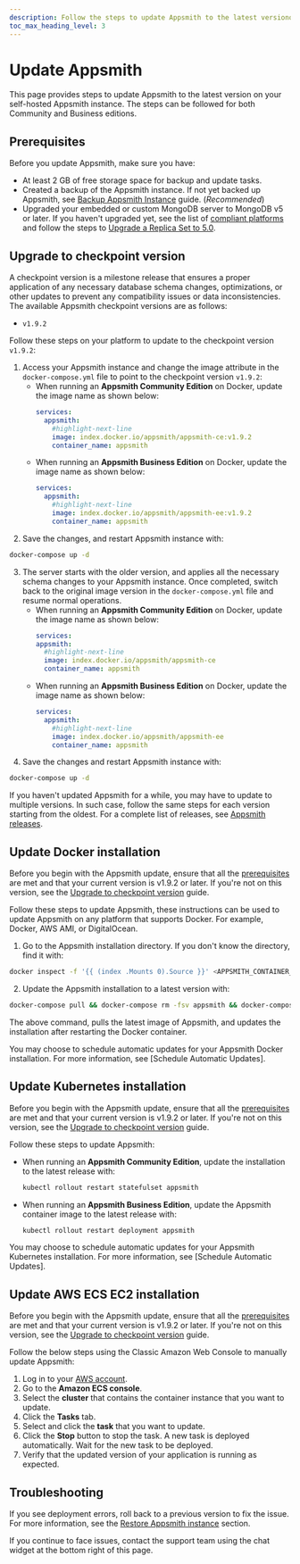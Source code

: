 ```yaml
---
description: Follow the steps to update Appsmith to the latest versionon your self-hosted Appsmith instance.
toc_max_heading_level: 3
---
```



# Update Appsmith

This page provides steps to update Appsmith to the latest version on your self-hosted Appsmith instance. The steps can be followed for both Community and Business editions.

## Prerequisites

Before you update Appsmith, make sure you have:

* At least 2 GB of free storage space for backup and update tasks.
* Created a backup of the Appsmith instance. If not yet backed up Appsmith, see [Backup Appsmith Instance](/getting-started/setup/instance-management/appsmithctl/#backup-instance) guide. (_Recommended_)
* Upgraded your embedded or custom MongoDB server to MongoDB v5 or later. If you haven't upgraded yet, see the list of [compliant platforms](https://www.mongodb.com/docs/manual/administration/production-notes/#platform-support) and follow the steps to [Upgrade a Replica Set to 5.0](https://www.mongodb.com/docs/manual/release-notes/5.0-upgrade-replica-set/).

## Upgrade to checkpoint version

A checkpoint version is a milestone release that ensures a proper application of any necessary database schema changes, optimizations, or other updates to prevent any compatibility issues or data inconsistencies. The available Appsmith checkpoint versions are as follows:

  * `v1.9.2`

Follow these steps on your platform to update to the checkpoint version `v1.9.2`:

1. Access your Appsmith instance and change the image attribute in the `docker-compose.yml` file to point to the checkpoint version `v1.9.2`:
    * When running an **Appsmith Community Edition** on Docker, update the image name as shown below:
        ```yaml
        services:
          appsmith:
            #highlight-next-line
            image: index.docker.io/appsmith/appsmith-ce:v1.9.2
            container_name: appsmith
        ```
    * When running an **Appsmith Business Edition** on Docker, update the image name as shown below:
        ```yaml
        services:
          appsmith:
            #highlight-next-line
            image: index.docker.io/appsmith/appsmith-ee:v1.9.2
            container_name: appsmith
        ```
2. Save the changes, and restart Appsmith instance with:
  ```bash
  docker-compose up -d
  ```

3. The server starts with the older version, and applies all the necessary schema changes to your Appsmith instance. Once completed, switch back to the original image version in the `docker-compose.yml` file and resume normal operations.
    * When running an **Appsmith Community Edition** on Docker, update the image name as shown below:
        ```yaml
        services:
        appsmith:
          #highlight-next-line
          image: index.docker.io/appsmith/appsmith-ce
          container_name: appsmith
        ```
    * When running an **Appsmith Business Edition** on Docker, update the image name as shown below:
        ```yaml
        services:
          appsmith:
            #highlight-next-line
            image: index.docker.io/appsmith/appsmith-ee
            container_name: appsmith
        ```
4. Save the changes and restart Appsmith instance with: 
  ```bash
  docker-compose up -d
  ```

If you haven't updated Appsmith for a while, you may have to update to multiple versions. In such case, follow the same steps for each version starting from the oldest. For a complete list of releases, see [Appsmith releases](https://github.com/appsmithorg/appsmith/releases).

## Update Docker installation

Before you begin with the Appsmith update, ensure that all the [prerequisites](#prerequisites) are met and that your current version is v1.9.2 or later. If you're not on this version, see the [Upgrade to checkpoint version](#upgrade-to-checkpoint-version) guide.

Follow these steps to update Appsmith, these instructions can be used to update Appsmith on any platform that supports Docker. For example, Docker, AWS AMI, or DigitalOcean.

1. Go to the Appsmith installation directory. If you don't know the directory, find it with:

  ```bash
  docker inspect -f '{{ (index .Mounts 0).Source }}' <APPSMITH_CONTAINER_ID>
  ```
2. Update the Appsmith installation to a latest version with:

  ```bash
  docker-compose pull && docker-compose rm -fsv appsmith && docker-compose up -d
  ```
The above command, pulls the latest image of Appsmith, and updates the installation after restarting the Docker container.

You may choose to schedule automatic updates for your Appsmith Docker installation. For more information, see [Schedule Automatic Updates].

## Update Kubernetes installation

Before you begin with the Appsmith update, ensure that all the [prerequisites](#prerequisites) are met and that your current version is v1.9.2 or later. If you're not on this version, see the [Upgrade to checkpoint version](#upgrade_to_checkpoint_version) guide.

Follow these steps to update Appsmith:

* When running an **Appsmith Community Edition**, update the installation to the latest release with:

  ```bash
  kubectl rollout restart statefulset appsmith
  ```
* When running an **Appsmith Business Edition**, update the Appsmith container image to the latest release with: 

  ```bash
  kubectl rollout restart deployment appsmith
  ```
You may choose to schedule automatic updates for your Appsmith Kubernetes installation. For more information, see [Schedule Automatic Updates].

## Update AWS ECS EC2 installation

Before you begin with the Appsmith update, ensure that all the [prerequisites](#prerequisites) are met and that your current version is v1.9.2 or later. If you're not on this version, see the [Upgrade to checkpoint version](#upgrade_to_checkpoint_version) guide.

Follow the below steps using the Classic Amazon Web Console to manually update Appsmith:

1. Log in to your [AWS account](https://console.aws.amazon.com/ecs/).
2. Go to the **Amazon ECS console**.
3. Select the **cluster** that contains the container instance that you want to update.
4. Click the **Tasks** tab.
5. Select and click the **task** that you want to update. 
6. Click the **Stop** button to stop the task. A new task is deployed automatically. Wait for the new task to be deployed.
7. Verify that the updated version of your application is running as expected.

## Troubleshooting

If you see deployment errors, roll back to a previous version to fix the issue. For more information, see the [Restore Appsmith instance](/getting-started/setup/instance-management/appsmithctl#restore-instance) section. 

If you continue to face issues, contact the support team using the chat widget at the bottom right of this page.

